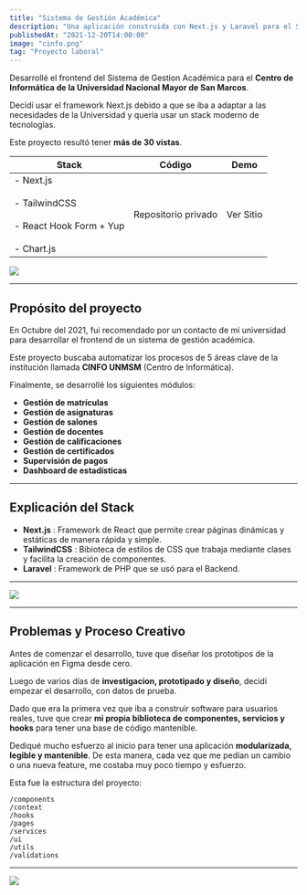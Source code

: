 ```yaml
---
title: "Sistema de Gestión Académica"
description: "Una aplicación construida con Next.js y Laravel para el Sistema de Gestión Académica de la Universidad Nacional Mayor de San Marcos - UNMSM"
publishedAt: "2021-12-20T14:00:00"
image: "cinfo.png"
tag: "Proyecto laboral"
---
```


Desarrollé el frontend del Sistema de Gestion Académica para el **Centro de Informática de la Universidad Nacional Mayor de San Marcos**.

Decidí usar el framework Next.js debido a que se iba a adaptar a las necesidades de la Universidad y quería usar un stack moderno de tecnologías.

Este proyecto resultó tener **más de 30 vistas**.

| Stack                                                                                       | Código                                                       | Demo                                                         |
| ------------------------------------------------------------------------------------------- | ------------------------------------------------------------ | ------------------------------------------------------------ |
| - Next.js<br /><br />- TailwindCSS<br /><br />- React Hook Form + Yup<br /><br />- Chart.js | <Anchor href="#" target="_self">Repositorio privado</Anchor> | <Anchor href="http://167.114.50.85/login">Ver Sitio</Anchor> |

<Image src="/cinfo.png" width={1764} height={1131} />

---

## Propósito del proyecto

En Octubre del 2021, fui recomendado por un contacto de mi universidad para desarrollar el frontend de un sistema de gestión académica.

Este proyecto buscaba automatizar los procesos de 5 áreas clave de la institución llamada **CINFO UNMSM** (<Anchor href="https://cinfo.unmsm.edu.pe/">Centro de Informática</Anchor>).

Finalmente, se desarrollé los siguientes módulos:

- **Gestión de matrículas**
- **Gestión de asignaturas**
- **Gestión de salones**
- **Gestión de docentes**
- **Gestión de calificaciones**
- **Gestión de certificados**
- **Supervisión de pagos**
- **Dashboard de estadísticas**

---

## Explicación del Stack

- **Next.js** : Framework de React que permite crear páginas dinámicas y estáticas de manera rápida y simple.
- **TailwindCSS** : Bibioteca de estilos de CSS que trabaja mediante clases y facilita la creación de componentes.
- **Laravel** : Framework de PHP que se usó para el Backend.

---

<Image src="/cinfo-browser.png" width={1792} height={977} />

---

## Problemas y Proceso Creativo

Antes de comenzar el desarrollo, tuve que diseñar <Anchor href="https://www.figma.com/file/PzdHzJ29K5D487oPZsCvuy/Cinfo?node-id=5%3A6">los prototipos de la aplicación en Figma</Anchor> desde cero.

Luego de varios días de **investigacion, prototipado y diseño**, decidí empezar el desarrollo, con datos de prueba.

Dado que era la primera vez que iba a construir software para usuarios reales, tuve que crear **mi propia biblioteca de componentes, servicios y hooks** para tener una base de código mantenible.

Dediqué mucho esfuerzo al inicio para tener una aplicación **modularizada, legible y mantenible**. De esta manera, cada vez que me pedían un cambio o una nueva feature, me costaba muy poco tiempo y esfuerzo.

Esta fue la estructura del proyecto:

```
/components
/context
/hooks
/pages
/services
/ui
/utils
/validations
```

---

<Image src="/cinfo-browser2.png" width={1792} height={977} />
